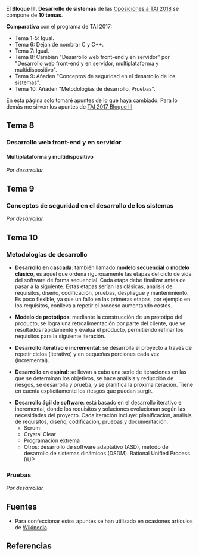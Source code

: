 {{headernoindex|1=TAI 2018. Bloque III. Desarrollo de sistemas}}
{{oposiciones}}

El '''Bloque III. Desarrollo de sistemas''' de las [[oposiciones|Oposiciones a TAI 2018]] se compone de '''10 temas'''.

'''Comparativa''' con el programa de TAI 2017:

* Tema 1-5: Igual.
* Tema 6: Dejan de nombrar C y C++.
* Tema 7: Igual.
* Tema 8: Cambian "Desarrollo web front-end y en servidor" por "Desarrollo web front-end y en servidor, multiplataforma y multidispositivo".
* Tema 9: Añaden "Conceptos de seguridad en el desarrollo de los sistemas".
* Tema 10: Añaden "Metodologías de desarrollo. Pruebas". 

En esta página solo tomaré apuntes de lo que haya cambiado. Para lo demás me sirven los apuntes de [[tai2017-bloque3|TAI 2017 Bloque III]].

== Tema 8 ==

{{recuadro|1='''Tema 8.''' Aplicaciones web. '''Desarrollo web front-end y en servidor, multiplataforma y multidispositivo'''. Lenguajes: HTML, XML y sus derivaciones. Navegadores y lenguajes de programación web. Lenguajes de script.}}

=== Desarrollo web front-end y en servidor ===

==== Multiplataforma y multidispositivo ====

''Por desarrollar.''

== Tema 9 ==

{{recuadro|1='''Tema 9.''' Accesibilidad, diseño universal y usabilidad. Acceso y usabilidad de las tecnologías, productos y servicios relacionados con la sociedad de la información. Confidencialidad y disponibilidad de la información en puestos de usuario final. '''Conceptos de seguridad en el desarrollo de los sistemas'''.}}

=== Conceptos de seguridad en el desarrollo de los sistemas ===

''Por desarrollar.''

== Tema 10 ==

{{recuadro|1='''Tema 10.''' Herramientas CASE: características. Repositorios: estructura y actualización. Generación de código y documentación. '''Metodologías de desarrollo. Pruebas'''. Programas para control de versiones. Plataformas de desarrollo colaborativo de software.}}

=== Metodologías de desarrollo ===

* '''Desarrollo en cascada''': también llamado '''modelo secuencial''' o '''modelo clásico''', es aquel que ordena rigurosamente las etapas del ciclo de vida del software de forma secuencial. Cada etapa debe finalizar antes de pasar a la siguiente. Estas etapas serían las clásicas, análisis de requisitos, diseño, codificación, pruebas, despliegue y mantenimiento. Es poco flexible, ya que un fallo en las primeras etapas, por ejemplo en los requisitos, conlleva a repetir el proceso aumentando costes.

* '''Modelo de prototipos''': mediante la construcción de un prototipo del producto, se logra una retroalimentación por parte del cliente, que ve resultados rápidamente y evalua el producto, permitiendo refinar los requisitos para la siguiente iteración.

* '''Desarrollo iterativo e incremental''': se desarrolla el proyecto a través de repetir ciclos (iterativo) y en pequeñas porciones cada vez (incremental).

* '''Desarrollo en espiral''': se llevan a cabo una serie de iteraciones en las que se determinan los objetivos, se hace análisis y reducción de riesgos, se desarrolla y prueba, y se planifica la próxima iteración. Tiene en cuenta explícitamente los riesgos que puedan surgir.

* '''Desarrollo ágil de software''': está basado en el desarrollo iterativo e incremental, donde los requisitos y soluciones evolucionan según las necesidades del proyecto. Cada iteración incluye: planificación, análisis de requisitos, diseño, codificación, pruebas y documentación.
** Scrum:
** Crystal Clear
** Programación extrema
** Otros: desarrollo de software adaptativo (ASD), método de desarrollo de sistemas dinámicos (DSDM). Rational Unified Process RUP

<!--

https://es.wikipedia.org/wiki/Metodolog%C3%ADa_de_desarrollo_de_software

RAD

La integración continua (continuous integration en inglés) es un modelo informático propuesto inicialmente por Martin Fowler que consiste en hacer integraciones automáticas de un proyecto lo más a menudo posible para así poder detectar fallos cuanto antes. Entendemos por integración la compilación y ejecución de pruebas de todo un proyecto.

El proceso suele ser: cada cierto tiempo (horas), descargarse las fuentes desde el control de versiones (por ejemplo CVS, Git, Subversion, Mercurial o Microsoft Visual SourceSafe) compilarlo, ejecutar pruebas y generar informes.

Para esto suelen utilizarse aplicaciones como Solano CI, Bamboo, Pipeline, Apache Continuum, Hudson, Jenkins, GoCD, CruiseControl o Anthill (para proyectos Java) o CruiseControl.Net, Team Foundation Build para .Net, que se encargan de controlar las ejecuciones, apoyadas en otras herramientas como Ant o Maven (también para proyectos Java), o Nant o MSBUILD (para .Net) que se encargan de realizar las compilaciones, ejecutar las pruebas y realizar los informes.

A menudo la integración continua está asociada con las metodologías de programación extrema y desarrollo ágil.

-->

=== Pruebas ===

''Por desarrollar.''

== Fuentes ==

* Para confeccionar estos apuntes se han utilizado en ocasiones artículos de [https://www.wikipedia.org Wikipedia].

== Referencias ==
{{reflist}}
{{reflist-end}}

{{oposiciones}}
{{footer}}
